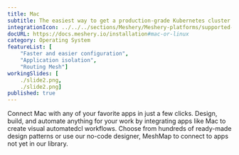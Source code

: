 ```yaml
---
title: Mac
subtitle: The easiest way to get a production-grade Kubernetes cluster up and running
integrationIcon: ../../../sections/Meshery/Meshery-platforms/supported-icons/mac.svg
docURL: https://docs.meshery.io/installation#mac-or-linux
category: Operating System
featureList: [
    "Faster and easier configuration",
    "Application isolation",
    "Routing Mesh"]
workingSlides: [
    ./slide2.png,
    ./slide2.png]
published: true
---
```


<p>
    Connect Mac with any of your favorite apps in just a few
    clicks. Design, build, and automate anything for your work by
    integrating apps like Mac to create visual automatedcl
    workflows. Choose from hundreds of ready-made design patterns or use
    our no-code designer, MeshMap to connect to apps not yet in our
    library.
</p>
